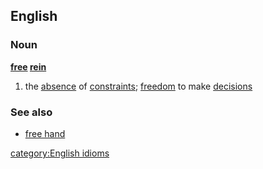 ==English==
===Noun===
'''[[free]] [[rein]]'''
# the [[absence]] of [[constraint]]s; [[freedom]] to make [[decision]]s
===See also===
*[[free hand]]
[[category:English idioms]]